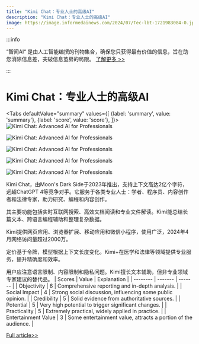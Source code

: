 ```yaml
---
title: "Kimi Chat：专业人士的高级AI"
description: "Kimi Chat：专业人士的高级AI"
image: https://image.informedainews.com/2024/07/Tec-lbt-1721983084-0.jpg
---
```



:::info

“智闻AI“ 是由人工智能编撰的刊物集合，确保您只获得最有价值的信息，旨在助您消除信息差，突破信息茧房的局限。  [了解更多 >>](/)

:::

# Kimi Chat：专业人士的高级AI


<Tabs
	defaultValue="summary"
	values={[
	{label: 'summary', value: 'summary'},
	{label: 'score', value: 'score'},
]}>
<TabItem value="summary">
<img
  src="https://image.informedainews.com/2024/07/Tec-lbt-1721983084-0.jpg"
  alt="Kimi Chat: Advanced AI for Professionals"
/>

<img
  src="https://image.informedainews.com/2024/07/Tec-Ndu-1721983084-1.jpg"
  alt="Kimi Chat: Advanced AI for Professionals"
/>

<img
  src="https://image.informedainews.com/2024/07/Tec-o5H-1721983084-2.jpg"
  alt="Kimi Chat: Advanced AI for Professionals"
/>

<img
  src="https://image.informedainews.com/2024/07/Tec-0G8-1721983084-3.jpg"
  alt="Kimi Chat: Advanced AI for Professionals"
/>

<img
  src="https://image.informedainews.com/2024/07/Tec-D8X-1721983084-4.jpg"
  alt="Kimi Chat: Advanced AI for Professionals"
/>



Kimi Chat，由Moon's Dark Side于2023年推出，支持上下文高达2亿个字符，远超ChatGPT 4等竞争对手。它服务于各类专业人士：学者、程序员、内容创作者和法律专家，助力研究、编程和内容创作。

其主要功能包括实时互联网搜索、高效文档阅读和专业文件解读。Kimi能总结长篇文本、跨语言编程辅助和整理复杂数据。

Kimi提供网页应用、浏览器扩展、移动应用和微信小程序，使用广泛，2024年4月网络访问量超过2000万。

定价基于令牌，模型根据上下文长度变化。Kimi+在医学和法律等领域提供专业服务，提升精确度和效率。

用户应注意语言限制、内容限制和隐私问题。Kimi擅长文本辅助，但非专业领域专家建议的替代品。
</TabItem>
<TabItem value="score">
	| Scores     | Value   | Explanation |
	| -------- | ------- | ------- |
	| Objectivity  | 6    | Comprehensive reporting and in-depth analysis.    |
	| Social Impact | 4     | Strong social discussion, influencing some public opinion.    |
	| Credibility    | 5    | Solid evidence from authoritative sources.    |
	| Potential    | 5    | Very high potential to trigger significant changes.    |
	| Practicality    | 5    | Extremely practical, widely applied in practice.    |
	| Entertainment Value    | 3    | Some entertainment value, attracts a portion of the audience.    |
</TabItem>
</Tabs>

[Full article>>](https://www.woshipm.com/evaluating/6088579.html)
